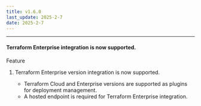 ```yaml
---
title: v1.6.0
last_update: 2025-2-7
date: 2025-2-7
---
```



<hr />

#### Terraform Enterprise integration is now supported.

<div className={styles.releaseWrap} >
<div className={styles.tag} data-type="feature">
    Feature
</div>

1. Terraform Enterprise version integration is now supported.

    - Terraform Cloud and Enterprise versions are supported as plugins for deployment management.
    - A hosted endpoint is required for Terraform Enterprise integration.

</div>
<br/>

